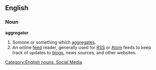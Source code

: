 ==English==

===Noun===
'''aggregator'''

# Somone or something which [[aggregate]]s.
# An online [[feed]] reader, generally used for [[RSS]] or [[Atom]] feeds to keep track of updates to [[blog]]s, news sources, and other websites.

[[Category:English nouns, Social Media]]